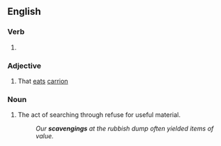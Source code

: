 ==English==

===Verb===
{{head|en|verb form}}

# {{present participle of|en|scavenge|nocat=1}}

===Adjective===
{{en-adj|-}}

# That [[eat]]s [[carrion]]

===Noun===
{{en-noun}}

# {{lb|en|[[gerund]]}} The act of searching through refuse for useful material.
#: ''Our '''scavengings''' at the rubbish dump often yielded items of value.''